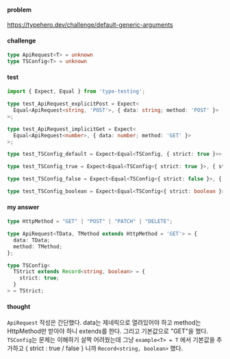 #### problem

https://typehero.dev/challenge/default-generic-arguments

#### challenge

```typescript
type ApiRequest<T> = unknown
type TSConfig<T> = unknown
```

#### test 

```typescript
import { Expect, Equal } from 'type-testing';

type test_ApiRequest_explicitPost = Expect<
  Equal<ApiRequest<string, 'POST'>, { data: string; method: 'POST' }>
>;

type test_ApiRequest_implicitGet = Expect<
  Equal<ApiRequest<number>, { data: number; method: 'GET' }>
>;

type test_TSConfig_default = Expect<Equal<TSConfig, { strict: true }>>;

type test_TSConfig_true = Expect<Equal<TSConfig<{ strict: true }>, { strict: true }>>;

type test_TSConfig_false = Expect<Equal<TSConfig<{ strict: false }>, { strict: false }>>;

type test_TSConfig_boolean = Expect<Equal<TSConfig<{ strict: boolean }>, { strict: boolean }>>;
```

#### my answer

```typescript
type HttpMethod = "GET" | "POST" | "PATCH" | "DELETE";

type ApiRequest<TData, TMethod extends HttpMethod = 'GET'> = {
  data: TData;
  method: TMethod;
};
```

```typescript
type TSConfig<
  TStrict extends Record<string, boolean> = {
    strict: true;
  }
> = TStrict;
```

#### thought 

```ApiRequest``` 작성은 간단했다. data는 제네릭으로 열려있어야 하고 method는 HttpMethod만 받아야 하니 extends를 한다. 그리고 기본값으로 "GET"을 했다.
```TSConfig```는 문제는 이해하기 살짝 어려웠는데 그냥 ```example<T> = T``` 에서 기본값을 추가하고 { strict : true / false } 니까 ```Record<string, boolean>``` 했다.



